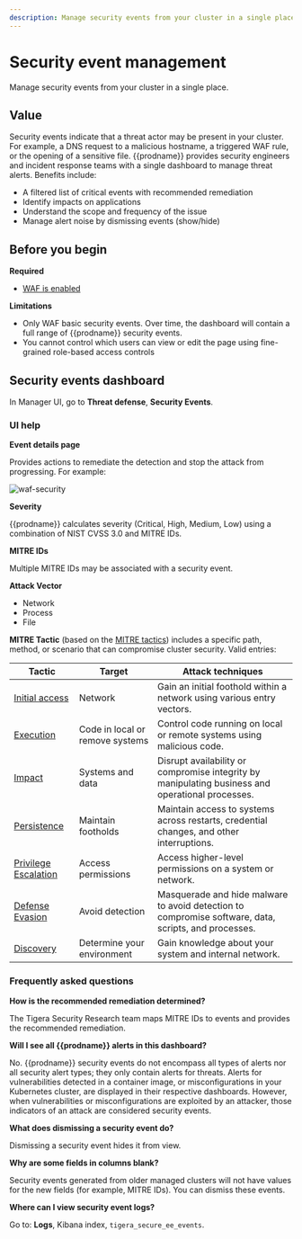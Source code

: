 ```yaml
---
description: Manage security events from your cluster in a single place.
---
```


# Security event management

Manage security events from your cluster in a single place.

## Value

Security events indicate that a threat actor may be present in your cluster. For example, a DNS request to a malicious hostname, a triggered WAF rule, or the opening of a sensitive file. {{prodname}} provides security engineers and incident response teams with a single dashboard to manage threat alerts. Benefits include:

- A filtered list of critical events with recommended remediation
- Identify impacts on applications
- Understand the scope and frequency of the issue
- Manage alert noise by dismissing events (show/hide)

## Before you begin

**Required**

- [WAF is enabled](./web-application-firewall.mdx)

**Limitations**

- Only WAF basic security events. Over time, the dashboard will contain a full range of {{prodname}} security events.
- You cannot control which users can view or edit the page using fine-grained role-based access controls

## Security events dashboard

In Manager UI, go to **Threat defense**, **Security Events**.

### UI help

**Event details page**

Provides actions to remediate the detection and stop the attack from progressing. For example:

![waf-security](/img/calico-enterprise/waf-security-events-latest.png)

**Severity**

{{prodname}} calculates severity (Critical, High, Medium, Low) using a combination of NIST CVSS 3.0 and MITRE IDs.

**MITRE IDs**

Multiple MITRE IDs may be associated with a security event.

**Attack Vector**
- Network
- Process
- File

**MITRE Tactic** (based on the [MITRE tactics](https://attack.mitre.org/tactics/enterprise/)) includes a specific path, method, or scenario that can compromise cluster security. Valid entries:

| Tactic                                                       | Target                          | Attack techniques                                            |
| ------------------------------------------------------------ | ------------------------------- | ------------------------------------------------------------ |
| [Initial access](https://attack.mitre.org/tactics/TA0001/)   | Network                         | Gain an initial foothold within a network using various entry vectors. |
| [Execution](https://attack.mitre.org/tactics/TA0002/)        | Code in local or remove systems | Control code running on local or remote systems using malicious code. |
| [Impact](https://attack.mitre.org/tactics/TA0040/)           | Systems and data                | Disrupt availability or compromise integrity by manipulating business and operational processes. |
| [Persistence](https://attack.mitre.org/tactics/TA0003/)      | Maintain footholds              | Maintain access to systems across restarts, credential changes, and other interruptions. |
| [Privilege Escalation](https://attack.mitre.org/tactics/TA0004/) | Access permissions              | Access higher-level permissions on a system or network.      |
| [Defense Evasion](https://attack.mitre.org/tactics/TA0005/)  | Avoid detection                 | Masquerade and hide malware to avoid detection to compromise software, data, scripts, and processes. |
| [Discovery](https://attack.mitre.org/tactics/TA0007/)        | Determine your environment      | Gain knowledge about your system and internal network.       |

### Frequently asked questions

**How is the recommended remediation determined?**

The Tigera Security Research team maps MITRE IDs to events and provides the recommended remediation.

**Will I see all {{prodname}} alerts in this dashboard?**

No. {{prodname}} security events do not encompass all types of alerts nor all security alert types; they only contain alerts for threats. Alerts for vulnerabilities detected in a container image, or misconfigurations in your Kubernetes cluster, are displayed in their respective dashboards. However, when vulnerabilities or misconfigurations are exploited by an attacker, those indicators of an attack are considered security events.

**What does dismissing a security event do?**

Dismissing a security event hides it from view.

**Why are some fields in columns blank?**

Security events generated from older managed clusters will not have values for the new fields (for example, MITRE IDs). You can dismiss these events.

**Where can I view security event logs?**

Go to: **Logs**, Kibana index, `tigera_secure_ee_events`.
